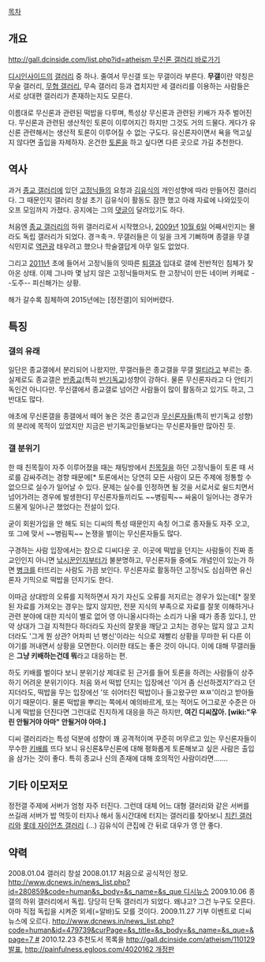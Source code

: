 [[목차]]

== 개요 ==
[[http://gall.dcinside.com/list.php?id=atheism 무신론 갤러리 바로가기]]

[[디시인사이드]]의 [[갤러리]] 중 하나. 줄여서 무신갤 또는 무갤이라 부른다. '''무갤'''이란 약칭은 무술 갤러리, [[무협 갤러리]], 무속 갤러리 등과 겹치지만 세 갤러리를 이용하는 사람들은 서로 상대편 갤러리가 존재하는지도 모른다. 

이름대로 무신론과 관련된 떡밥을 다루며, 특성상 무신론과 관련된 키배가 자주 벌어진다. 무신론과 관련된 생산적인 토론이 이루어지긴 하지만 그것도 거의 드물다. 게다가 유신론 관련해서는 생산적 토론이 이루어질 수 없는 구도다. 유신론자이면서 욕을 먹고싶지 않다면 출입을 자제하자. 온건한 [[토론]]을 하고 싶다면 다른 곳으로 가길 추천한다.

== 역사 ==
과거 [[종교 갤러리]]에 있던 [[고정닉]]들의 요청과 [[김유식]]의 개인성향에 따라 만들어진 갤러리다. 그 때문인지 갤러리 창설 초기 김유식이 활동도 잠깐 했고 아래 자료에 나와있듯이 오프 모임까지 가졌다. 공지에는 그의 [[댓글]]이 달려있기도 하다.

처음엔 [[종교 갤러리]]의 하위 갤러리로서 시작했으나, [[2009년]] [[10월 6일]] 어째서인지는 몰라도 독립 갤러리가 되었다. 경ㅋ축ㅋ. 무갤러들은 이 일을 크게 기뻐하며 종갤을 무갤 식민지로 [[역관광]] 태우려고 했으나 학술갤답게 아무 일도 없었다.

그리고 [[2011년]] 초에 들어서 고정닉들의 잇따른 [[퇴갤]]과 입대로 갤에 전반적인 침체가 찾아온 상태. 이제 그나마 몇 남지 않은 고정닉들마저도 한 고정닉이 만든 네이버 카페로 --도주-- 피신해가는 상황.

해가 갈수록 침체하여 2015년에는 [정전갤]이 되어버렸다.

== 특징 ==
=== 갤의 유래 ===
일단은 종교갤에서 분리되어 나왔지만, 무갤러들은 종교갤을 무갤 [[멀티]]라고 부르는 중. 실제로도 종교갤은 [[반종교]](특히 [[반기독교]])성향이 강하다. 물론 무신론자라고 다 안티기독인건 아니다만. 무신갤에서 종교갤로 넘어간 사람들이 많이 활동하고 있기도 하고, 그 반대도 많다.

애초에 무신론갤을 종갤에서 떼어 놓은 것은 종교인과 [[무신론]]자들(특히 반기독교 성향)의 분리에 목적이 있었지만 지금은 반기독교인들보다는 무신론자들만 많아진 듯.

=== 갤 분위기 ===

한 때 친목질이 자주 이루어졌을 때는 채팅방에서 [[친목질]]을 하던 고정닉들이 토론 때 서로를 감싸주려는 경향 때문에[* 토론에서는 당연히 모든 사람이 모든 주제에 정통할 수 없으므로 실수가 일어날 수 있다. 문제는 실수를 인정하면 될 것을 서로서로 쉴드치면서 넘어가려는 경우에 발생한다] 무신론자들끼리도 ~~병림픽~~ 싸움이 일어나는 경우가 드물게 일어나곤 했었다는 전설이 있다.

굳이 회원가입을 안 해도 되는 디씨의 특성 때문인지 속칭 어그로 종자들도 자주 오고, 또 그에 맞서 ~~병림픽~~ 논쟁을 벌이는 무신론자들도 많다. 

구경하는 사람 입장에서는 참으로 디씨다운 곳. 이곳에 떡밥을 던지는 사람들이 진짜 종교인인지 아니면 [[낚시]]꾼인지부터가 불분명하고, 무신론자들 중에도 개념인이 있는가 하면 [[병크]]를 터뜨리는 사람도 가끔 보인다. 무신론자로 활동하던 고정닉도 심심하면 유신론자 기믹으로 떡밥을 던지기도 한다.

이따금 상대방의 오류를 지적하면서 자기 자신도 오류를 저지르는 경우가 있는데[* 잘못 된 자료를 가져오는 경우는 많지 않지만, 전문 지식의 부족으로 자료를 잘못 이해하거나 관련 분야에 대한 지식이 별로 없어 영 아니올시다하는 소리가 나올 때가 종종 있다.], 만약 상대가 그걸 지적한다 하더라도 자신의 잘못을 깨닫고 고치는 경우는 많지 않고 고치더라도 '그게 뭔 상관? 어차피 넌 병신'이라는 식으로 재빨리 상황을 무마한 뒤 다른 이야기를 꺼내면서 상황을 모면한다. 이러한 태도는 좋은 것이 아니다. 이에 대해 무갤러들은 '''그냥 키배하는건데 뭐'''라고 대응하는 편. 

하도 키배를 벌이다 보니 분위기상 제대로 된 근거를 들어 토론을 하려는 사람들이 상주하기 어려운 분위기이다. 처음 와서 떡밥 던지는 입장에선 '이거 좀 신선하겠지?'라고 던지더라도, 떡밥을 무는 입장에선 '또 쉬어터진 떡밥이나 들고왔구만 ㅉㅉ'이라고 받아들이기 때문이다. 물론 떡밥을 뿌리는 쪽에서 예의바르게, 또는 적어도 어그로꾼 수준은 아니게 떡밥을 던진다면 그런대로 진지하게 대응을 하곤 하지만, '''여긴 디씨잖아. [wiki:"우린 안될거야 아마" 안될거야 아마.]'''

디씨 갤러리라는 특성 덕분에 성향이 꽤 공격적이며 꾸준히 머무르고 있는 무신론자들이 무수한 [[키배]]를 뜨다 보니 유신론&무신론에 대해 평화롭게 토론해보고 싶은 사람은 출입을 삼가는 것이 좋다. 특히 종교나 신의 존재에 대해 호의적인 사람이라면…….

== 기타 이모저모 ==
정전갤 주제에 서버가 엄청 자주 터진다. 그런데 대체 어느 대형 갤러리와 같은 서버를 쓰길래 서버가 밥 먹듯이 터지나 해서 동시간대에 터지는 갤러리를 찾아보니 [[치킨 갤러리]]와 [[롯데 자이언츠 갤러리]] (...) 김유식이 큰집에 간 뒤로 대우가 영 안 좋다.

== 약력 ==
2008.01.04 갤러리 창설
2008.01.17 처음으로 공식적인 정모. [[http://www.dcnews.in/news_list.php?id=280859&code=human&s_body=&s_name=&s_que 디시뉴스]]
2009.10.06 종갤의 하위 갤러리에서 독립. 당당히 단독 갤러리가 되었다. 왜냐고? 그건 누구도 모른다. 아마 직접 독립을 시켜준 외세(=알바)도 모를 것이다.
2009.11.27 기부 이벤트로 디씨뉴스에 오르다. [[http://www.dcnews.in/news_list.php?code=human&id=479739&curPage=&s_title=&s_body=&s_name=&s_que=&page=7 #]]
2010.12.23 추천도서 목록을 [[http://gall.dcinside.com/atheism/110129 발표]], [[http://painfulness.egloos.com/4020162 개정판]]
